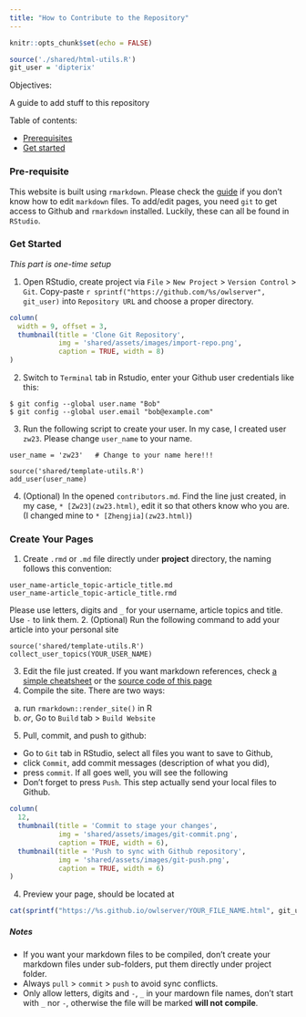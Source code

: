 ```yaml
---
title: "How to Contribute to the Repository"
---
```


```r
knitr::opts_chunk$set(echo = FALSE)
```

```r
source('./shared/html-utils.R')
git_user = 'dipterix'
```

Objectives:

A guide to add stuff to this repository

Table of contents:

* [Prerequisites](#pre-requisite)
* [Get started](#get-started)


### Pre-requisite

This website is built using `rmarkdown`. Please check the [guide](https://www.markdownguide.org/getting-started) if you don't know how to edit `markdown` files. To add/edit pages, you need `git` to get access to Github and `rmarkdown` installed. Luckily, these can all be found in `RStudio`. 

### Get Started

*This part is one-time setup*

1. Open RStudio, create project via `File` > `New Project` > `Version Control` > `Git`. Copy-paste `r sprintf("https://github.com/%s/owlserver", git_user)` into `Repository URL` and choose a proper directory.
```r
column(
  width = 9, offset = 3,
  thumbnail(title = 'Clone Git Repository', 
            img = 'shared/assets/images/import-repo.png', 
            caption = TRUE, width = 8)
)
```
2. Switch to `Terminal` tab in Rstudio, enter your Github user credentials like this:
```
$ git config --global user.name "Bob"
$ git config --global user.email "bob@example.com"
```
3. Run the following script to create your user. In my case, I created user `zw23`. Please change `user_name` to your name.
```
user_name = 'zw23'   # Change to your name here!!!

source('shared/template-utils.R')
add_user(user_name)
```
4. (Optional) In the opened `contributors.md`. Find the line just created, in my case, `* [Zw23](zw23.html)`, edit it so that others know who you are. (I changed mine to `* [Zhengjia](zw23.html)`)

### Create Your Pages

1. Create `.rmd` or `.md` file directly under **project** directory, the naming follows this convention:
```
user_name-article_topic-article_title.md
user_name-article_topic-article_title.rmd
```
Please use letters, digits and `_` for your username, article topics and title. Use `-` to link them.
2. (Optional) Run the following command to add your article into your personal site
```
source('shared/template-utils.R')
collect_user_topics(YOUR_USER_NAME)
```
3. Edit the file just created. If you want markdown references, check [a simple cheatsheet](https://github.com/adam-p/markdown-here/wiki/Markdown-Cheatsheet) or the [source code of this page](https://github.com/dipterix/owlserver/blob/master/how-to-contribute-to-the-repository.Rmd)
4. Compile the site. There are two ways:
  a. run `rmarkdown::render_site()` in R
  b. *or*, Go to `Build` tab > `Build Website`
5. Pull, commit, and push to github: 
  * Go to `Git` tab in RStudio, select all files you want to save to Github, 
  * click `Commit`, add commit messages (description of what you did), 
  * press `commit`. If all goes well, you will see the following
  * Don't forget to press `Push`. This step actually send your local files to Github.
```r
column(
  12,
  thumbnail(title = 'Commit to stage your changes', 
            img = 'shared/assets/images/git-commit.png', 
            caption = TRUE, width = 6),
  thumbnail(title = 'Push to sync with Github repository', 
            img = 'shared/assets/images/git-push.png', 
            caption = TRUE, width = 6)
)
```
4. Preview your page, should be located at 
```r
cat(sprintf("https://%s.github.io/owlserver/YOUR_FILE_NAME.html", git_user))
```

##### Notes

* If you want your markdown files to be compiled, don't create your markdown files under sub-folders, put them directly under project folder.
* Always `pull` > `commit` > `push` to avoid sync conflicts.
* Only allow letters, digits and `-`, `_` in your mardown file names, don't start with `_` nor `-`, otherwise the file will be marked **will not compile**.



